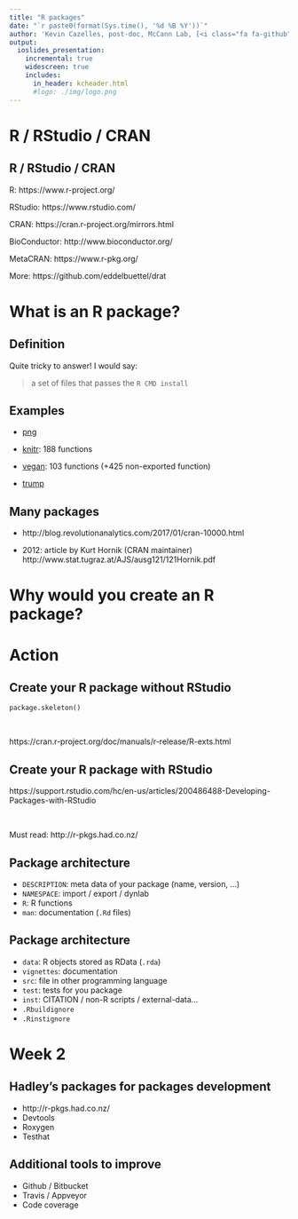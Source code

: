 ```yaml
---
title: "R packages"
date: "`r paste0(format(Sys.time(), '%d %B %Y'))`"
author: 'Kevin Cazelles, post-doc, McCann Lab, [<i class="fa fa-github" aria-hidden="true"></i>](https://github.com/KevCaz/aboutRPackages)'
output:
  ioslides_presentation:
    incremental: true
    widescreen: true
    includes:
      in_header: kcheader.html
      #logo: ./img/logo.png
---
```




# R / RStudio / CRAN

## R / RStudio / CRAN

R: https://www.r-project.org/

RStudio: https://www.rstudio.com/

CRAN: https://cran.r-project.org/mirrors.html

BioConductor: http://www.bioconductor.org/

MetaCRAN: https://www.r-pkg.org/

More: https://github.com/eddelbuettel/drat




# What is an R package?

## Definition

Quite tricky to answer! I would say:

> a set of files that passes the `R CMD install`



## Examples

- [png](https://cran.r-project.org/web/packages/png/index.html)

- [knitr](https://cran.r-project.org/web/packages/knitr/index.html): 188 functions

- [vegan](https://cran.r-project.org/web/packages/vegan/index.html): 103 functions (+425 non-exported function)

- [trump](https://github.com/romainfrancois/trump)


## Many packages

- http://blog.revolutionanalytics.com/2017/01/cran-10000.html

- 2012: article by Kurt Hornik (CRAN maintainer) http://www.stat.tugraz.at/AJS/ausg121/121Hornik.pdf



# Why would you create an R package?




# Action

## Create your R package without RStudio

```
package.skeleton()
```

<br>

https://cran.r-project.org/doc/manuals/r-release/R-exts.html


## Create your R package with RStudio

https://support.rstudio.com/hc/en-us/articles/200486488-Developing-Packages-with-RStudio

<br>

Must read: http://r-pkgs.had.co.nz/


## Package architecture

- `DESCRIPTION`: meta data of your package (name, version, ...)
- `NAMESPACE`: import / export / dynlab
- `R`: R functions
- `man`: documentation (`.Rd` files)

## Package architecture

- `data`: R objects stored as RData (`.rda`)
- `vignettes`: documentation
- `src`: file in other programming language
- `test`: tests for you package
- `inst`: CITATION / non-R scripts / external-data...
- `.Rbuildignore`
- `.Rinstignore`



# Week 2

## Hadley's packages for packages development

- http://r-pkgs.had.co.nz/
- Devtools
- Roxygen
- Testhat


## Additional tools to improve

- Github / Bitbucket
- Travis / Appveyor
- Code coverage





<!-- ## cool

<div class="centered">
This text is centered.
</div>

## cool2

<div class="columns-2">

  - Bullet 1
  - Bullet 2
  - Bullet 3
</div> -->
